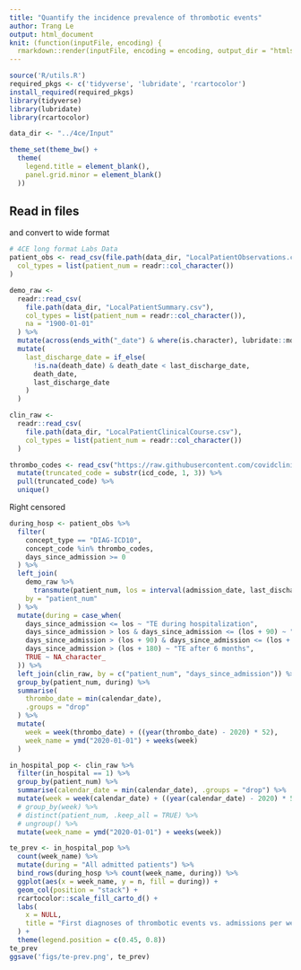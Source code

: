 ```yaml
---
title: "Quantify the incidence prevalence of thrombotic events"
author: Trang Le
output: html_document
knit: (function(inputFile, encoding) {
  rmarkdown::render(inputFile, encoding = encoding, output_dir = "htmls") })
---
```


```r
source('R/utils.R')
required_pkgs <- c('tidyverse', 'lubridate', 'rcartocolor')
install_required(required_pkgs)
library(tidyverse)
library(lubridate)
library(rcartocolor)
```

```r
data_dir <- "../4ce/Input"

theme_set(theme_bw() +
  theme(
    legend.title = element_blank(),
    panel.grid.minor = element_blank()
  ))
```

## Read in files 
and convert to wide format

```R
# 4CE long format Labs Data
patient_obs <- read_csv(file.path(data_dir, "LocalPatientObservations.csv"),
  col_types = list(patient_num = readr::col_character())
)

demo_raw <-
  readr::read_csv(
    file.path(data_dir, "LocalPatientSummary.csv"),
    col_types = list(patient_num = readr::col_character()),
    na = "1900-01-01"
  ) %>%
  mutate(across(ends_with("_date") & where(is.character), lubridate::mdy)) %>%
  mutate(
    last_discharge_date = if_else(
      !is.na(death_date) & death_date < last_discharge_date,
      death_date,
      last_discharge_date
    )
  )

clin_raw <-
  readr::read_csv(
    file.path(data_dir, "LocalPatientClinicalCourse.csv"),
    col_types = list(patient_num = readr::col_character())
  )
```

```r
thrombo_codes <- read_csv("https://raw.githubusercontent.com/covidclinical/Phase2.1AKIRPackage/ac19716a4586f45c398728fcd821ca9d5baffe45/FourCePhase2.1AKI/data-raw/thromb_icd_code.csv") %>%
  mutate(truncated_code = substr(icd_code, 1, 3)) %>%
  pull(truncated_code) %>%
  unique()
```

Right censored
```r
during_hosp <- patient_obs %>%
  filter(
    concept_type == "DIAG-ICD10",
    concept_code %in% thrombo_codes,
    days_since_admission >= 0
  ) %>%
  left_join(
    demo_raw %>%
      transmute(patient_num, los = interval(admission_date, last_discharge_date) / days(1)),
    by = "patient_num"
  ) %>%
  mutate(during = case_when(
    days_since_admission <= los ~ "TE during hospitalization",
    days_since_admission > los & days_since_admission <= (los + 90) ~ "TE 0-3 months after",
    days_since_admission > (los + 90) & days_since_admission <= (los + 180) ~ "TE 3-6 months after",
    days_since_admission > (los + 180) ~ "TE after 6 months",
    TRUE ~ NA_character_
  )) %>%
  left_join(clin_raw, by = c("patient_num", "days_since_admission")) %>%
  group_by(patient_num, during) %>%
  summarise(
    thrombo_date = min(calendar_date),
    .groups = "drop"
  ) %>%
  mutate(
    week = week(thrombo_date) + ((year(thrombo_date) - 2020) * 52),
    week_name = ymd("2020-01-01") + weeks(week)
  )
```

```r
in_hospital_pop <- clin_raw %>%
  filter(in_hospital == 1) %>%
  group_by(patient_num) %>%
  summarise(calendar_date = min(calendar_date), .groups = "drop") %>%
  mutate(week = week(calendar_date) + ((year(calendar_date) - 2020) * 52)) %>%
  # group_by(week) %>%
  # distinct(patient_num, .keep_all = TRUE) %>%
  # ungroup() %>%
  mutate(week_name = ymd("2020-01-01") + weeks(week))

te_prev <- in_hospital_pop %>%
  count(week_name) %>%
  mutate(during = "All admitted patients") %>%
  bind_rows(during_hosp %>% count(week_name, during)) %>%
  ggplot(aes(x = week_name, y = n, fill = during)) +
  geom_col(position = "stack") +
  rcartocolor::scale_fill_carto_d() +
  labs(
    x = NULL,
    title = "First diagnoses of thrombotic events vs. admissions per week"
  ) +
  theme(legend.position = c(0.45, 0.8))
te_prev
ggsave('figs/te-prev.png', te_prev)
```
